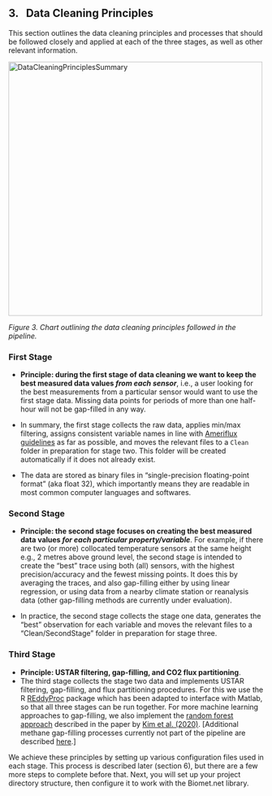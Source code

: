 ## 3. &nbsp; Data Cleaning Principles

This section outlines the data cleaning principles and processes that should be followed closely and applied at each of the three stages, as well as other relevant information.

<img src="images/principles/Database_Workflow_Principles_v2.jpg" alt="DataCleaningPrinciplesSummary" width="500"/>

*Figure 3. Chart outlining the data cleaning principles followed in the pipeline.*

<!-- [XXX discuss wording in figure with Sara] -->

### First Stage  
* **Principle: during the first stage of data cleaning we want to keep the best measured data values *from each sensor***, i.e., a user looking for the best measurements from a particular sensor would want to use the first stage data. Missing data points for periods of more than one half-hour will not be gap-filled in any way. <!-- (note that one missing half-hourly data point can be interpolated linearly, see section XXX for details). -->

* In summary, the first stage collects the raw data, applies min/max filtering, assigns consistent variable names in line with <a href="https://ameriflux.lbl.gov/data/aboutdata/data-variables/" target="_blank" rel="noopener noreferrer">Ameriflux guidelines</a> as far as possible, and moves the relevant files to a `Clean` folder in preparation for stage two. This folder will be created automatically if it does not already exist. 

* The data are stored as binary files in "single-precision floating-point format" (aka float 32), which importantly means they are readable in most common computer languages and softwares.

### Second Stage 
* **Principle: the second stage focuses on creating the best measured data values *for each particular property/variable***. For example, if there are two (or more) collocated temperature sensors at the same height e.g., 2 metres above ground level, the second stage is intended to create the "best" trace using both (all) sensors, with the highest precision/accuracy and the fewest missing points. It does this by averaging the traces, and also gap-filling either by using linear regression, or using data from a nearby climate station or reanalysis data (other gap-filling methods are currently under evaluation).

* In practice, the second stage collects the stage one data, generates the "best" observation for each variable and moves the relevant files to a "Clean/SecondStage" folder in preparation for stage three.

### Third Stage 
* **Principle: USTAR filtering, gap-filling, and CO2 flux partitioning**.
* The third stage collects the stage two data and implements USTAR filtering, gap-filling, and flux partitioning procedures. For this we use the R <a href="https://bg.copernicus.org/articles/15/5015/2018/bg-15-5015-2018.html" target="_blank" rel="noopener noreferrer">REddyProc</a> package which has been adapted to interface with Matlab, so that all three stages can be run together. For more machine learning approaches to gap-filling, we also implement the [random forest approach](https://github.com/yeonukkim/EC_FCH4_gapfilling) described in the paper by [Kim et al. (2020)](https://onlinelibrary.wiley.com/doi/abs/10.1111/gcb.14845). [Additional methane gap-filling processes currently not part of the pipeline are described <a href="https://github.com/stanfordmlgroup/methane-gapfill-ml/blob/FL/Tutorial_from_data_download_to_gap-filling.docx" target="_blank" rel="noopener noreferrer">here</a>.]

We achieve these principles by setting up various configuration files used in each stage. This process is described later (section 6), but there are a few more steps to complete before that. Next, you will set up your project directory structure, then configure it to work with the Biomet.net library.
